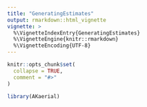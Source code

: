 ```yaml
---
title: "GeneratingEstimates"
output: rmarkdown::html_vignette
vignette: >
  %\VignetteIndexEntry{GeneratingEstimates}
  %\VignetteEngine{knitr::rmarkdown}
  %\VignetteEncoding{UTF-8}
---
```


```r
knitr::opts_chunk$set(
  collapse = TRUE,
  comment = "#>"
)
```

```r
library(AKaerial)
```
